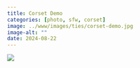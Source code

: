 ```yaml
---
title: Corset Demo
categories: [photo, sfw, corset]
image: ../www/images/ties/corset-demo.jpg
image-alt: ""
date: 2024-08-22
---
```


![](../www/images/ties/corset-demo.jpg)

